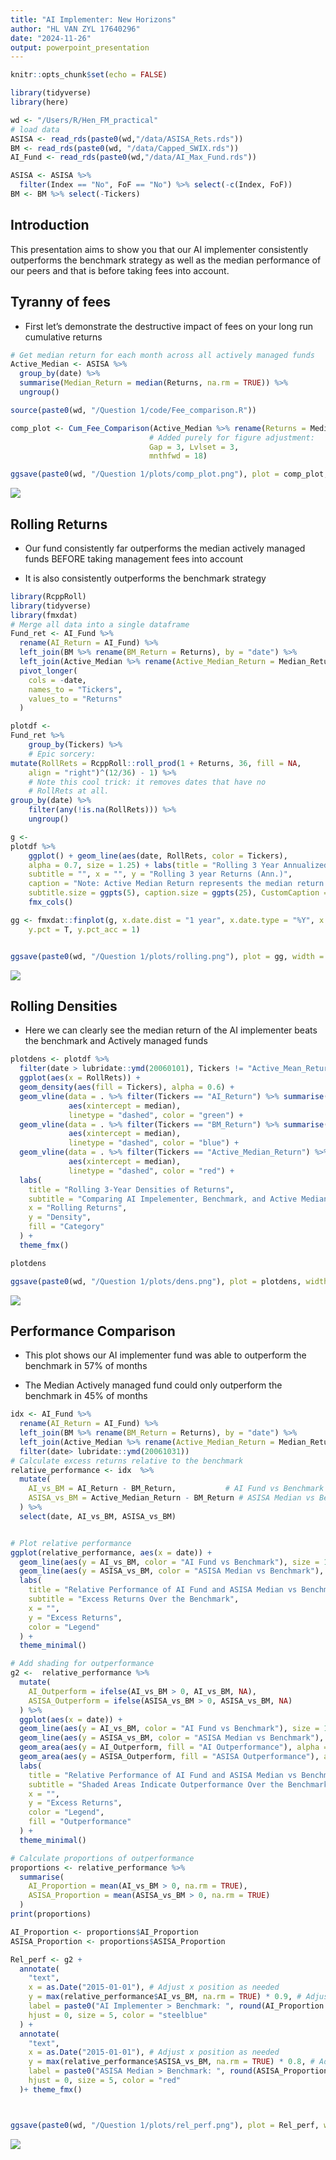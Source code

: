 ```yaml
---
title: "AI Implementer: New Horizons"
author: "HL VAN ZYL 17640296"
date: "2024-11-26"
output: powerpoint_presentation
---
```


```r
knitr::opts_chunk$set(echo = FALSE)
```

```r
library(tidyverse)
library(here)

wd <- "/Users/R/Hen_FM_practical"
# load data
ASISA <- read_rds(paste0(wd,"/data/ASISA_Rets.rds"))
BM <- read_rds(paste0(wd, "/data/Capped_SWIX.rds"))
AI_Fund <- read_rds(paste0(wd,"/data/AI_Max_Fund.rds"))

ASISA <- ASISA %>% 
  filter(Index == "No", FoF == "No") %>% select(-c(Index, FoF))
BM <- BM %>% select(-Tickers)
```


## Introduction

This presentation aims to show you that our AI implementer consistently outperforms the benchmark strategy as well as the median performance of our peers and that is before taking fees into account. 



## Tyranny of fees

* First let's demonstrate the destructive impact of fees on your long run cumulative returns

```r
# Get median return for each month across all actively managed funds
Active_Median <- ASISA %>%
  group_by(date) %>%
  summarise(Median_Return = median(Returns, na.rm = TRUE)) %>%
  ungroup()

source(paste0(wd, "/Question 1/code/Fee_comparison.R"))

comp_plot <- Cum_Fee_Comparison(Active_Median %>% rename(Returns = Median_Return), Fee = 50*1e-4, Start = ymd(20100101), 
                               # Added purely for figure adjustment:
                               Gap = 3, Lvlset = 3,
                               mnthfwd = 18)

ggsave(paste0(wd, "/Question 1/plots/comp_plot.png"), plot = comp_plot, width = 10, height = 10, dpi = 300)
```

![](/Users/R/Hen_FM_practical/Question 1/plots/comp_plot.png)




## Rolling Returns

- Our fund consistently far outperforms the median actively managed funds BEFORE taking management fees into account


- It is also consistently outperforms the benchmark strategy

```r
library(RcppRoll)
library(tidyverse)
library(fmxdat)
# Merge all data into a single dataframe
Fund_ret <- AI_Fund %>%
  rename(AI_Return = AI_Fund) %>%
  left_join(BM %>% rename(BM_Return = Returns), by = "date") %>%
  left_join(Active_Median %>% rename(Active_Median_Return = Median_Return), by = "date") %>%
  pivot_longer(
    cols = -date, 
    names_to = "Tickers", 
    values_to = "Returns"
  )

plotdf <-
Fund_ret %>%
    group_by(Tickers) %>%
    # Epic sorcery:
mutate(RollRets = RcppRoll::roll_prod(1 + Returns, 36, fill = NA,
    align = "right")^(12/36) - 1) %>%
    # Note this cool trick: it removes dates that have no
    # RollRets at all.
group_by(date) %>%
    filter(any(!is.na(RollRets))) %>%
    ungroup()

g <-
plotdf %>%
    ggplot() + geom_line(aes(date, RollRets, color = Tickers),
    alpha = 0.7, size = 1.25) + labs(title = "Rolling 3 Year Annualized Returns Comparison",
    subtitle = "", x = "", y = "Rolling 3 year Returns (Ann.)",
    caption = "Note: Active Median Return represents the median return for actively managed funds each month") + theme_fmx(title.size = ggpts(30),
    subtitle.size = ggpts(5), caption.size = ggpts(25), CustomCaption = T) +
    fmx_cols()

gg <- fmxdat::finplot(g, x.date.dist = "1 year", x.date.type = "%Y", x.vert = T,
    y.pct = T, y.pct_acc = 1)


ggsave(paste0(wd, "/Question 1/plots/rolling.png"), plot = gg, width = 8, height = 6, dpi = 300)
```

![](/Users/R/Hen_FM_practical/Question 1/plots/rolling.png)



## Rolling Densities

- Here we can clearly see the median return of the AI implementer beats the benchmark and Actively managed funds

```r

plotdens <- plotdf %>% 
  filter(date > lubridate::ymd(20060101), Tickers != "Active_Mean_Return") %>% 
  ggplot(aes(x = RollRets)) + 
  geom_density(aes(fill = Tickers), alpha = 0.6) +
  geom_vline(data = . %>% filter(Tickers == "AI_Return") %>% summarise(median = median(RollRets, na.rm = TRUE)),
             aes(xintercept = median),
             linetype = "dashed", color = "green") +
  geom_vline(data = . %>% filter(Tickers == "BM_Return") %>% summarise(median = median(RollRets, na.rm = TRUE)),
             aes(xintercept = median),
             linetype = "dashed", color = "blue") +
  geom_vline(data = . %>% filter(Tickers == "Active_Median_Return") %>% summarise(median = median(RollRets, na.rm = TRUE)),
             aes(xintercept = median),
             linetype = "dashed", color = "red") +
  labs(
    title = "Rolling 3-Year Densities of Returns",
    subtitle = "Comparing AI Impelementer, Benchmark, and Active Median Returns",
    x = "Rolling Returns",
    y = "Density",
    fill = "Category"
  ) +
  theme_fmx()

plotdens

ggsave(paste0(wd, "/Question 1/plots/dens.png"), plot = plotdens, width = 8, height = 6, dpi = 300)
```

![](/Users/R/Hen_FM_practical/Question 1/plots/dens.png)

## Performance Comparison

- This plot shows our AI implementer fund was able to outperform the benchmark in 57% of months

- The Median Actively managed fund could only outperform the benchmark in 45% of months

```r

idx <- AI_Fund %>%
  rename(AI_Return = AI_Fund) %>%
  left_join(BM %>% rename(BM_Return = Returns), by = "date") %>%
  left_join(Active_Median %>% rename(Active_Median_Return = Median_Return), by = "date") %>% 
  filter(date> lubridate::ymd(20061031))
# Calculate excess returns relative to the benchmark
relative_performance <- idx  %>%
  mutate(
    AI_vs_BM = AI_Return - BM_Return,           # AI Fund vs Benchmark
    ASISA_vs_BM = Active_Median_Return - BM_Return # ASISA Median vs Benchmark
  ) %>%
  select(date, AI_vs_BM, ASISA_vs_BM)


# Plot relative performance
ggplot(relative_performance, aes(x = date)) +
  geom_line(aes(y = AI_vs_BM, color = "AI Fund vs Benchmark"), size = 1.2) +
  geom_line(aes(y = ASISA_vs_BM, color = "ASISA Median vs Benchmark"), size = 1.2) +
  labs(
    title = "Relative Performance of AI Fund and ASISA Median vs Benchmark",
    subtitle = "Excess Returns Over the Benchmark",
    x = "",
    y = "Excess Returns",
    color = "Legend"
  ) +
  theme_minimal()


```

```r
# Add shading for outperformance
g2 <-  relative_performance %>%
  mutate(
    AI_Outperform = ifelse(AI_vs_BM > 0, AI_vs_BM, NA),
    ASISA_Outperform = ifelse(ASISA_vs_BM > 0, ASISA_vs_BM, NA)
  ) %>%
  ggplot(aes(x = date)) +
  geom_line(aes(y = AI_vs_BM, color = "AI Fund vs Benchmark"), size = 1.2) +
  geom_line(aes(y = ASISA_vs_BM, color = "ASISA Median vs Benchmark"), size = 1.2) +
  geom_area(aes(y = AI_Outperform, fill = "AI Outperformance"), alpha = 0.3) +
  geom_area(aes(y = ASISA_Outperform, fill = "ASISA Outperformance"), alpha = 0.3) +
  labs(
    title = "Relative Performance of AI Fund and ASISA Median vs Benchmark",
    subtitle = "Shaded Areas Indicate Outperformance Over the Benchmark",
    x = "",
    y = "Excess Returns",
    color = "Legend",
    fill = "Outperformance"
  ) +
  theme_minimal()
```

```r
# Calculate proportions of outperformance
proportions <- relative_performance %>%
  summarise(
    AI_Proportion = mean(AI_vs_BM > 0, na.rm = TRUE),
    ASISA_Proportion = mean(ASISA_vs_BM > 0, na.rm = TRUE)
  )
print(proportions)
```

```r
AI_Proportion <- proportions$AI_Proportion
ASISA_Proportion <- proportions$ASISA_Proportion

Rel_perf <- g2 + 
  annotate(
    "text",
    x = as.Date("2015-01-01"), # Adjust x position as needed
    y = max(relative_performance$AI_vs_BM, na.rm = TRUE) * 0.9, # Adjust y position as needed
    label = paste0("AI Implementer > Benchmark: ", round(AI_Proportion * 100, 1), "%"),
    hjust = 0, size = 5, color = "steelblue"
  ) +
  annotate(
    "text",
    x = as.Date("2015-01-01"), # Adjust x position as needed
    y = max(relative_performance$ASISA_vs_BM, na.rm = TRUE) * 0.8, # Adjust y position as needed
    label = paste0("ASISA Median > Benchmark: ", round(ASISA_Proportion * 100, 1), "%"),
    hjust = 0, size = 5, color = "red"
  )+ theme_fmx()



ggsave(paste0(wd, "/Question 1/plots/rel_perf.png"), plot = Rel_perf, width = 8, height = 6, dpi = 300)

```


![](/Users/R/Hen_FM_practical/Question 1/plots/rel_perf.png)




